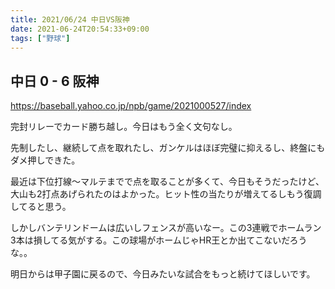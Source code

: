 ```yaml
---
title: 2021/06/24 中日VS阪神
date: 2021-06-24T20:54:33+09:00
tags: ["野球"]
---
```


## 中日 0 - 6 阪神

https://baseball.yahoo.co.jp/npb/game/2021000527/index

完封リレーでカード勝ち越し。今日はもう全く文句なし。

先制したし、継続して点を取れたし、ガンケルはほぼ完璧に抑えるし、終盤にもダメ押しできた。

最近は下位打線～マルテまでで点を取ることが多くて、今日もそうだったけど、大山も2打点あげられたのはよかった。ヒット性の当たりが増えてるしもう復調してると思う。

しかしバンテリンドームは広いしフェンスが高いなー。この3連戦でホームラン3本は損してる気がする。この球場がホームじゃHR王とか出てこないだろうな。。

明日からは甲子園に戻るので、今日みたいな試合をもっと続けてほしいです。